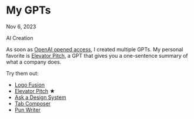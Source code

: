 

# My GPTs

Nov 6, 2023

<Tag>AI</Tag> <Tag>Creation</Tag>

As soon as [OpenAI opened access](https://openai.com/blog/introducing-gpts), I created multiple GPTs. My personal favorite is [Elevator Pitch](https://chat.openai.com/g/g-4P6Atbe0O-elevator-pitch), a GPT that gives you a one-sentence summary of what a company does.

Try them out:
- [Logo Fusion](https://chat.openai.com/g/g-oNLYoBKi5-logo-fusion)
- [Elevator Pitch](https://chat.openai.com/g/g-4P6Atbe0O-elevator-pitch) ★
- [Ask a Design System](https://chat.openai.com/g/g-mqvBbSMcr-ask-a-design-system)
- [Tab Composer](https://chat.openai.com/g/g-JPkHkwGpk-tab-composer)
- [Pun Writer](https://chat.openai.com/g/g-H54UNuKvY-pun-writer)

